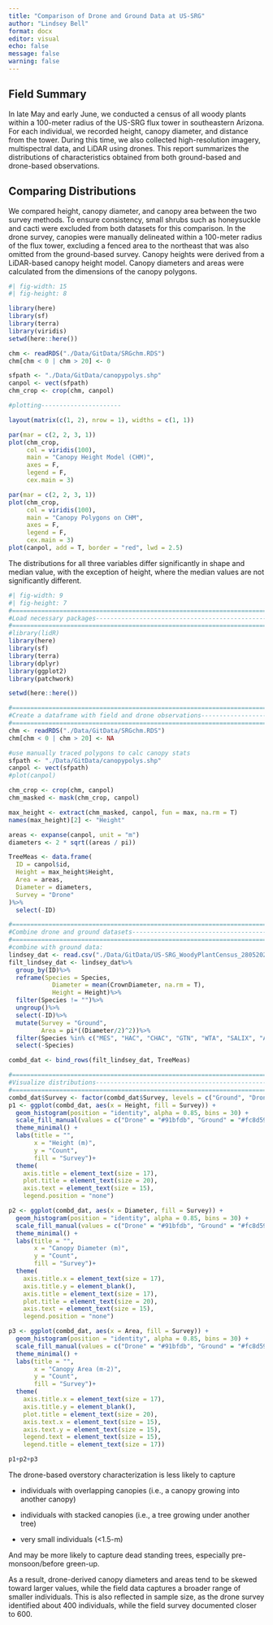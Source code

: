 ```yaml
---
title: "Comparison of Drone and Ground Data at US-SRG"
author: "Lindsey Bell"
format: docx
editor: visual
echo: false
message: false
warning: false
---
```


## Field Summary

In late May and early June, we conducted a census of all woody plants within a 100-meter radius of the US-SRG flux tower in southeastern Arizona. For each individual, we recorded height, canopy diameter, and distance from the tower. During this time, we also collected high-resolution imagery, multispectral data, and LiDAR using drones. This report summarizes the distributions of characteristics obtained from both ground-based and drone-based observations.

## Comparing Distributions

We compared height, canopy diameter, and canopy area between the two survey methods. To ensure consistency, small shrubs such as honeysuckle and cacti were excluded from both datasets for this comparison. In the drone survey, canopies were manually delineated within a 100-meter radius of the flux tower, excluding a fenced area to the northeast that was also omitted from the ground-based survey. Canopy heights were derived from a LiDAR-based canopy height model. Canopy diameters and areas were calculated from the dimensions of the canopy polygons.

```r
#| fig-width: 15
#| fig-height: 8

library(here)
library(sf)
library(terra)
library(viridis)
setwd(here::here())

chm <- readRDS("./Data/GitData/SRGchm.RDS")
chm[chm < 0 | chm > 20] <- 0

sfpath <- "./Data/GitData/canopypolys.shp"
canpol <- vect(sfpath)
chm_crop <- crop(chm, canpol)

#plotting----------------------

layout(matrix(c(1, 2), nrow = 1), widths = c(1, 1))

par(mar = c(2, 2, 3, 1))
plot(chm_crop,
     col = viridis(100),
     main = "Canopy Height Model (CHM)",
     axes = F,
     legend = F,
     cex.main = 3)

par(mar = c(2, 2, 3, 1))
plot(chm_crop,
     col = viridis(100),
     main = "Canopy Polygons on CHM",
     axes = F,
     legend = F,
     cex.main = 3)
plot(canpol, add = T, border = "red", lwd = 2.5)


```

The distributions for all three variables differ significantly in shape and median value, with the exception of height, where the median values are not significantly different.

```r
#| fig-width: 9
#| fig-height: 7
#===============================================================================
#Load necessary packages--------------------------------------------------------
#===============================================================================
#library(lidR)
library(here)
library(sf)
library(terra)
library(dplyr)
library(ggplot2)
library(patchwork)

setwd(here::here())

#===============================================================================
#Create a dataframe with field and drone observations---------------------------
#===============================================================================
chm <- readRDS("./Data/GitData/SRGchm.RDS")
chm[chm < 0 | chm > 20] <- NA

#use manually traced polygons to calc canopy stats
sfpath <- "./Data/GitData/canopypolys.shp"
canpol <- vect(sfpath)
#plot(canpol)

chm_crop <- crop(chm, canpol)
chm_masked <- mask(chm_crop, canpol)

max_height <- extract(chm_masked, canpol, fun = max, na.rm = T)
names(max_height)[2] <- "Height"

areas <- expanse(canpol, unit = "m")
diameters <- 2 * sqrt((areas / pi))

TreeMeas <- data.frame(
  ID = canpol$id,
  Height = max_height$Height,
  Area = areas,
  Diameter = diameters,
  Survey = "Drone"
)%>%
  select(-ID)

#===============================================================================
#Combine drone and ground datasets----------------------------------------------
#===============================================================================
#combine with ground data:
lindsey_dat <- read.csv("./Data/GitData/US-SRG_WoodyPlantCensus_28052025.csv")
filt_lindsey_dat <- lindsey_dat%>%
  group_by(ID)%>%
  reframe(Species = Species,
            Diameter = mean(CrownDiameter, na.rm = T),
            Height = Height)%>%
  filter(Species != "")%>%
  ungroup()%>%
  select(-ID)%>%
  mutate(Survey = "Ground",
         Area = pi*((Diameter/2)^2))%>%
  filter(Species %in% c("MES", "HAC", "CHAC", "GTN", "WTA", "SALIX", "ACIA", "WAC"))%>%
  select(-Species)

combd_dat <- bind_rows(filt_lindsey_dat, TreeMeas)

#===============================================================================
#Visualize distributions--------------------------------------------------------
#===============================================================================
combd_dat$Survey <- factor(combd_dat$Survey, levels = c("Ground", "Drone"))
p1 <- ggplot(combd_dat, aes(x = Height, fill = Survey)) +
  geom_histogram(position = "identity", alpha = 0.85, bins = 30) +
  scale_fill_manual(values = c("Drone" = "#91bfdb", "Ground" = "#fc8d59")) +
  theme_minimal() +
  labs(title = "",
       x = "Height (m)",
       y = "Count",
       fill = "Survey")+
  theme(
    axis.title = element_text(size = 17),
    plot.title = element_text(size = 20),
    axis.text = element_text(size = 15),
    legend.position = "none")

p2 <- ggplot(combd_dat, aes(x = Diameter, fill = Survey)) +
  geom_histogram(position = "identity", alpha = 0.85, bins = 30) +
  scale_fill_manual(values = c("Drone" = "#91bfdb", "Ground" = "#fc8d59")) +
  theme_minimal() +
  labs(title = "",
       x = "Canopy Diameter (m)",
       y = "Count",
       fill = "Survey")+
  theme(
    axis.title.x = element_text(size = 17),
    axis.title.y = element_blank(),
    axis.title = element_text(size = 17),
    plot.title = element_text(size = 20),
    axis.text = element_text(size = 15),
    legend.position = "none")

p3 <- ggplot(combd_dat, aes(x = Area, fill = Survey)) +
  geom_histogram(position = "identity", alpha = 0.85, bins = 30) +
  scale_fill_manual(values = c("Drone" = "#91bfdb", "Ground" = "#fc8d59")) +
  theme_minimal() +
  labs(title = "",
       x = "Canopy Area (m-2)",
       y = "Count",
       fill = "Survey")+
  theme(
    axis.title.x = element_text(size = 17),
    axis.title.y = element_blank(),
    plot.title = element_text(size = 20),
    axis.text.x = element_text(size = 15),
    axis.text.y = element_text(size = 15),
    legend.text = element_text(size = 15),
    legend.title = element_text(size = 17))

p1+p2+p3
```

The drone-based overstory characterization is less likely to capture

-   individuals with overlapping canopies (i.e., a canopy growing into another canopy)

-   individuals with stacked canopies (i.e., a tree growing under another tree)

-   very small individuals (\<1.5-m)

And may be more likely to capture dead standing trees, especially pre-monsoon/before green-up.

As a result, drone-derived canopy diameters and areas tend to be skewed toward larger values, while the field data captures a broader range of smaller individuals. This is also reflected in sample size, as the drone survey identified about 400 individuals, while the field survey documented closer to 600.
